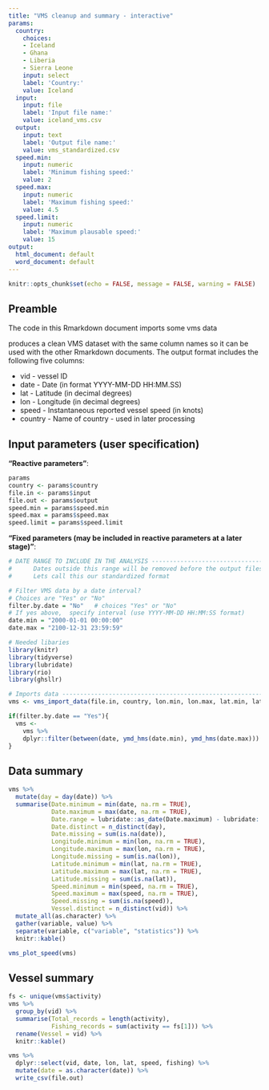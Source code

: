 ```yaml
---
title: "VMS cleanup and summary - interactive"
params:
  country:
    choices:
    - Iceland
    - Ghana
    - Liberia
    - Sierra Leone
    input: select
    label: 'Country:'
    value: Iceland
  input:
    input: file
    label: 'Input file name:'
    value: iceland_vms.csv
  output:
    input: text
    label: 'Output file name:'
    value: vms_standardized.csv
  speed.min:
    input: numeric
    label: 'Minimum fishing speed:'
    value: 2
  speed.max:
    input: numeric
    label: 'Maximum fishing speed:'
    value: 4.5
  speed.limit:
    input: numeric
    label: 'Maximum plausable speed:'
    value: 15
output:
  html_document: default
  word_document: default
---
```


```r
knitr::opts_chunk$set(echo = FALSE, message = FALSE, warning = FALSE)
```


## Preamble

The code in this Rmarkdown document imports some vms data

produces a clean VMS dataset with the same column names so it can be used with the other Rmarkdown documents.  The output format includes the following five columns:

* vid - vessel ID
* date - Date (in format YYYY-MM-DD HH:MM.SS)
* lat - Latitude (in decimal degrees)
* lon - Longitude (in decimal degrees)
* speed - Instantaneous reported vessel speed (in knots)
* country - Name of country - used in later processing

## Input parameters (user specification)

**"Reactive parameters"**:
```r
params
country <- params$country
file.in <- params$input
file.out <- params$output
speed.min = params$speed.min
speed.max = params$speed.max
speed.limit = params$speed.limit
```

**"Fixed parameters (may be included in reactive parameters at a later stage)"**:
```r
# DATE RANGE TO INCLUDE IN THE ANALYSIS ----------------------------------------
#      Dates outside this range will be removed before the output files is saved
#      Lets call this our standardized format

# Filter VMS data by a date interval?
# Choices are "Yes" or "No"
filter.by.date = "No"   # choices "Yes" or "No"
# If yes above,  specify interval (use YYYY-MM-DD HH:MM:SS format)
date.min = "2000-01-01 00:00:00"
date.max = "2100-12-31 23:59:59"

```




```r
# Needed libaries
library(knitr)
library(tidyverse)
library(lubridate)
library(rio)
library(ghsllr)
```

```r
# Imports data -----------------------------------------------------------------
vms <- vms_import_data(file.in, country, lon.min, lon.max, lat.min, lat.max)
```


```r
if(filter.by.date == "Yes"){
  vms <- 
    vms %>%
    dplyr::filter(between(date, ymd_hms(date.min), ymd_hms(date.max)))
}

```

## Data summary

```r
vms %>%
  mutate(day = day(date)) %>%
  summarise(Date.minimum = min(date, na.rm = TRUE),
            Date.maximum = max(date, na.rm = TRUE),
            Date.range = lubridate::as_date(Date.maximum) - lubridate::as_date(Date.minimum) + 1,
            Date.distinct = n_distinct(day),
            Date.missing = sum(is.na(date)),
            Longitude.minimum = min(lon, na.rm = TRUE),
            Longitude.maximum = max(lon, na.rm = TRUE),
            Longitude.missing = sum(is.na(lon)),
            Latitude.minimum = min(lat, na.rm = TRUE),
            Latitude.maximum = max(lat, na.rm = TRUE),
            Latitude.missing = sum(is.na(lat)),
            Speed.minimum = min(speed, na.rm = TRUE),
            Speed.maximum = max(speed, na.rm = TRUE),
            Speed.missing = sum(is.na(speed)),
            Vessel.distinct = n_distinct(vid)) %>% 
  mutate_all(as.character) %>%
  gather(variable, value) %>%
  separate(variable, c("variable", "statistics")) %>%
  knitr::kable()

vms_plot_speed(vms)
```

## Vessel summary

```r

fs <- unique(vms$activity)
vms %>%
  group_by(vid) %>%
  summarise(Total_records = length(activity),
            Fishing_records = sum(activity == fs[1])) %>%
  rename(Vessel = vid) %>%
  knitr::kable()

vms %>%
  dplyr::select(vid, date, lon, lat, speed, fishing) %>%
  mutate(date = as.character(date)) %>%
  write_csv(file.out)

```
